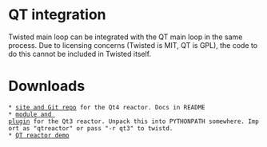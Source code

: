 = QT integration =
Twisted main loop can be integrated with the QT main loop in the same process. Due to licensing concerns (Twisted is MIT, QT is GPL), the code to do this cannot be included in Twisted itself.

= Downloads =
 * [http://code.tarbox.org/qtreactor site and Git repo] for the Qt4 reactor. Docs in README
 * [http://twistedmatrix.com/users/pahan/qt_files/qtreactor.tar.gz module and plugin] for the Qt3 reactor. Unpack this into PYTHONPATH somewhere. Import as "qtreactor" or pass "-r qt3" to twistd.
 * [http://twistedmatrix.com/users/pahan/qt_files/qtdemo.py QT reactor demo]